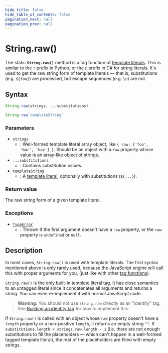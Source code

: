 ```yaml
---
hide_title: false
hide_table_of_contents: false
pagination_next: null
pagination_prev: null
---
```

# String.raw()

The static **`String.raw()`** method is a tag function of [template literals](https://developer.mozilla.org/docs/Web/JavaScript/Reference/Template_literals). This is similar to the `r` prefix in Python, or the `@` prefix in C# for string literals. It's used to get the raw string form of template literals — that is, substitutions (e.g. `${foo}`) are processed, but escape sequences (e.g. `\n`) are not.

## Syntax

```js
String.raw(strings, ...substitutions)

String.raw`templateString`
```

### Parameters

- `strings`
  - : Well-formed template literal array object, like `{ raw: ['foo', 'bar', 'baz'] }`. Should be an object with a `raw` property whose value is an array-like object of strings.
- `...substitutions`
  - : Contains substitution values.
- `templateString`
  - : A [template literal](https://developer.mozilla.org/docs/Web/JavaScript/Reference/Template_literals), optionally with substitutions (`${...}`).

### Return value

The raw string form of a given template literal.

### Exceptions

- [`TypeError`](../../globals/TypeError/TypeError.mdx)
  - : Thrown if the first argument doesn't have a `raw` property, or the `raw` property is `undefined` or `null`.

## Description

In most cases, `String.raw()` is used with template literals. The first syntax mentioned above is only rarely used, because the JavaScript engine will call this with proper arguments for you, (just like with other [tag functions](https://developer.mozilla.org/docs/Web/JavaScript/Reference/Template_literals#tagged_templates)).

`String.raw()` is the only built-in template literal tag. It has close semantics to an untagged literal since it concatenates all arguments and returns a string. You can even re-implement it with normal JavaScript code.

> **Warning:** You should not use `String.raw` directly as an "identity" tag. See [Building an identity tag](#building_an_identity_tag) for how to implement this.

If `String.raw()` is called with an object whose `raw` property doesn't have a `length` property or a non-positive `length`, it returns an empty string `""`. If `substitutions.length < strings.raw.length - 1` (i.e. there are not enough substitutions to fill the placeholders — which can't happen in a well-formed tagged template literal), the rest of the placeholders are filled with empty strings.
